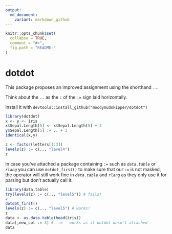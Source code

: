 ```yaml
---
output:
  md_document:
    variant: markdown_github
---
```


<!-- README.md is generated from README.Rmd. Please edit that file -->

```r
knitr::opts_chunk$set(
  collapse = TRUE,
  comment = "#>",
  fig.path = "README-"
)
```

# dotdot

This package proposes an improved assignment using the shorthand  `..`.

Think about the `..` as the `:` of the `:=` sign laid horizontally.

Install it with `devtools::install_github("moodymudskipper/dotdot")`

```r
library(dotdot)
x <- y <- iris
x$Sepal.Length[5] <- x$Sepal.Length[5] + 3
y$Sepal.Length[5] := .. + 3
identical(x,y)

z <- factor(letters[1:3])
levels(z) := c(.., "level4")
z
```

In case you've attached a package containing `:=` such as *`data.table`* or *`rlang`* you can use `dotdot_first()` to
make sure that our `:=` is not masked, the operator will still work fine in *`data.table`* and *`rlang`* as they only use it
for parsing but don't actually call it.

```r
library(data.table)
try(levels(z) := c(.., "level5")) # fails!
z
dotdot_first()
levels(z) := c(.., "level5") # works!
z
data <- as.data.table(head(iris))
data[,new_col := 3] # `:= ` works as if dotdot wasn't attached
data 
```
